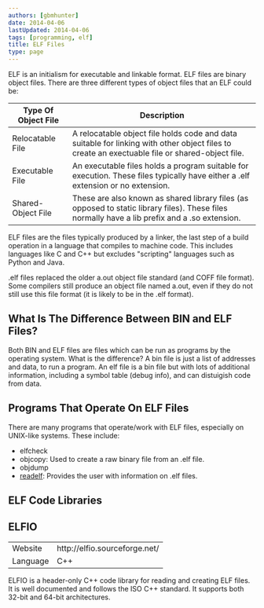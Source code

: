 ```yaml
---
authors: [gbmhunter]
date: 2014-04-06
lastUpdated: 2014-04-06
tags: [programming, elf]
title: ELF Files
type: page
---
```


ELF is an initialism for executable and linkable format. ELF files are binary object files. There are three different types of object files that an ELF could be:

<table>
  <thead>
    <tr>
      <th>Type Of Object File</th>
      <th>Description</th>
    </tr>
  </thead>
<tbody>
<tr>	
<td >Relocatable File</td>		
<td >A relocatable object file holds code and data suitable for linking with other object files to create an exectuable file or shared-object file.</td>
		</tr>
		<tr >
			<td >Executable File</td>
			<td >An executable files holds a program suitable for execution. These files typically have either a .elf extension or no extension.</td>
		</tr>
		<tr >
			<td >Shared-Object File</td>
			<td >These are also known as shared library files (as opposed to static library files). These files normally have a lib prefix and a .so extension.</td>
		</tr>
	</tbody>
</table>

ELF files are the files typically produced by a linker, the last step of a build operation in a language that compiles to machine code. This includes languages like C and C++ but excludes "scripting" languages such as Python and Java.


.elf files replaced the older a.out object file standard (and COFF file format). Some compilers still produce an object file named a.out, even if they do not still use this file format (it is likely to be in the .elf format).

## What Is The Difference Between BIN and ELF Files?

Both BIN and ELF files are files which can be run as programs by the operating system. What is the difference? A bin file is just a list of addresses and data, to run a program. An elf file is a bin file but with lots of additional information, including a symbol table (debug info), and can distuigish code from data.

## Programs That Operate On ELF Files

There are many programs that operate/work with ELF files, especially on UNIX-like systems. These include:

* elfcheck
* objcopy: Used to create a raw binary file from an .elf file.
* objdump
* [readelf](/programming/operating-systems/linux/programs/readelf): Provides the user with information on .elf files.

## ELF Code Libraries


## ELFIO

<table >
	<tbody >
		<tr >
			
<td >Website</td>
			
<td >http://elfio.sourceforge.net/</td>
		</tr>
		<tr >
			
<td >Language</td>
			
<td >C++</td>
		</tr>
	</tbody>
</table>


ELFIO is a header-only C++ code library for reading and creating ELF files. It is well documented and follows the ISO C++ standard. It supports both 32-bit and 64-bit architectures.
